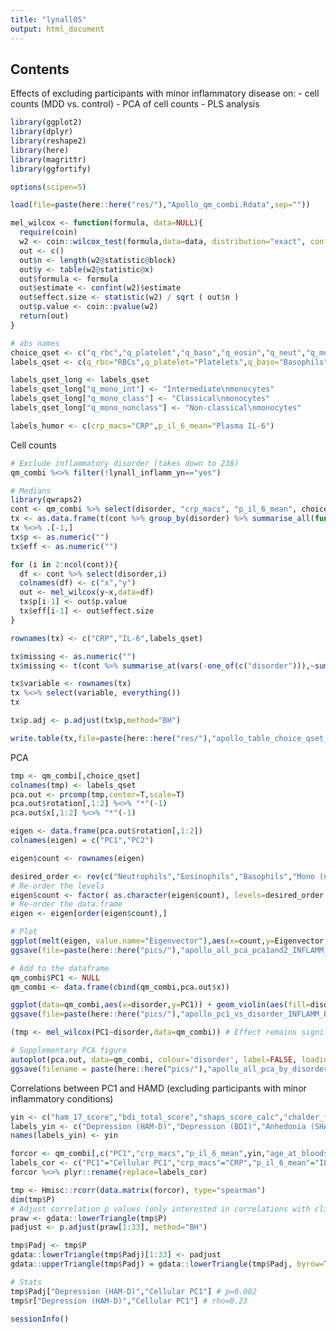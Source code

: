 ```yaml
---
title: "lynall05"
output: html_document
---
```

## Contents
Effects of excluding participants with minor inflammatory disease on:
- cell counts (MDD vs. control)
- PCA of cell counts
- PLS analysis

```r
library(ggplot2)
library(dplyr)
library(reshape2)
library(here)
library(magrittr)
library(ggfortify)

options(scipen=5) 

load(file=paste(here::here("res/"),"Apollo_qm_combi.Rdata",sep=""))

mel_wilcox <- function(formula, data=NULL){
  require(coin)
  w2 <- coin::wilcox_test(formula,data=data, distribution="exact", conf.int=TRUE)
  out <- c()
  out$n <- length(w2@statistic@block)
  out$y <- table(w2@statistic@x)
  out$formula <- formula
  out$estimate <- confint(w2)$estimate
  out$effect.size <- statistic(w2) / sqrt ( out$n )
  out$p.value <- coin::pvalue(w2)
  return(out) 
}  

# abs names
choice_qset <- c("q_rbc","q_platelet","q_baso","q_eosin","q_neut","q_mono_class","q_mono_int","q_mono_nonclass","q_cd4","q_cd8","q_b","q_nkt","q_nk16","q_nk56")
labels_qset <- c(q_rbc="RBCs",q_platelet="Platelets",q_baso="Basophils",q_eosin="Eosinophils",q_neut="Neutrophils",q_mono_class="Mono (classical)",q_mono_int="Mono (int)",q_mono_nonclass="Mono (non-class)",q_cd4="CD4+ T",q_cd8="CD8+ T",q_b="B cells",q_nkt="NKT cells",q_nk16="CD16(hi) NK",q_nk56="CD56(hi) NK")

labels_qset_long <- labels_qset
labels_qset_long["q_mono_int"] <- "Intermediate\nmonocytes"
labels_qset_long["q_mono_class"] <- "Classical\nmonocytes"
labels_qset_long["q_mono_nonclass"] <- "Non-classical\nmonocytes"

labels_humor <- c(crp_macs="CRP",p_il_6_mean="Plasma IL-6")
```

Cell counts
```r
# Exclude inflammatory disorder (takes down to 238)
qm_combi %<>% filter(!lynall_inflamm_yn=="yes")

# Medians
library(qwraps2)
cont <- qm_combi %>% select(disorder, "crp_macs", "p_il_6_mean", choice_qset)
tx <- as.data.frame(t(cont %>% group_by(disorder) %>% summarise_all(function(x){median_iqr(x,digits=3, na_rm=TRUE, show_n="never")})))
tx %<>% .[-1,] 
tx$p <- as.numeric("")
tx$eff <- as.numeric("")

for (i in 2:ncol(cont)){
  df <- cont %>% select(disorder,i)
  colnames(df) <- c("x","y")
  out <- mel_wilcox(y~x,data=df)
  tx$p[i-1] <- out$p.value 
  tx$eff[i-1] <- out$effect.size
}

rownames(tx) <- c("CRP","IL-6",labels_qset)

tx$missing <- as.numeric("")
tx$missing <- t(cont %>% summarise_at(vars(-one_of(c("disorder"))),~sum(is.na(.x)))) 

tx$variable <- rownames(tx)
tx %<>% select(variable, everything())
tx

tx$p.adj <- p.adjust(tx$p,method="BH")

write.table(tx,file=paste(here::here("res/"),"apollo_table_choice_qset_continuous_INFLAMM_EXCLUDED.csv",sep=""),sep="\t", dec=".", quote=FALSE, row.names = FALSE)

```

PCA
```r

tmp <- qm_combi[,choice_qset]
colnames(tmp) <- labels_qset
pca.out <- prcomp(tmp,center=T,scale=T)
pca.out$rotation[,1:2] %<>% "*"(-1)
pca.out$x[,1:2] %<>% "*"(-1)

eigen <- data.frame(pca.out$rotation[,1:2])
colnames(eigen) = c("PC1","PC2")

eigen$count <- rownames(eigen)

desired_order <- rev(c("Neutrophils","Eosinophils","Basophils","Mono (non-class)","Mono (int)","Mono (classical)", "CD4+ T" ,"CD8+ T" ,"CD16(hi) NK","CD56(hi) NK","NKT cells","B cells" ,"RBCs","Platelets"))            
# Re-order the levels
eigen$count <- factor( as.character(eigen$count), levels=desired_order )
# Re-order the data.frame
eigen <- eigen[order(eigen$count),]

# Plot
ggplot(melt(eigen, value.name="Eigenvector"),aes(x=count,y=Eigenvector, fill=variable)) + geom_bar(stat="identity") + coord_flip() + scale_x_discrete(labels=labels_qset) + facet_grid(~variable, scales="free") + xlab("") + ylab("") + scale_fill_discrete(name = "Component") + guides(fill=FALSE) + theme_bw()
ggsave(file=paste(here::here("pics/"),"apollo_all_pca_pca1and2_INFLAMM_EXCLUDED.pdf",sep=""),width=4,height=3.5)

# Add to the dataframe
qm_combi$PC1 <- NULL 
qm_combi <- data.frame(cbind(qm_combi,pca.out$x))

ggplot(data=qm_combi,aes(x=disorder,y=PC1)) + geom_violin(aes(fill=disorder)) + geom_boxplot(outlier.shape=NA, notch=FALSE, width=0.2) + guides(fill=FALSE) + scale_fill_manual(values=c("light grey","dark blue")) 
ggsave(file=paste(here::here("pics/"),"apollo_pc1_vs_disorder_INFLAMM_EXCLUDED.pdf",sep=""),width=2,height=3)

(tmp <- mel_wilcox(PC1~disorder,data=qm_combi)) # Effect remains significant at p=0.02, with effect size similar (0.15) 

# Supplementary PCA figure
autoplot(pca.out, data=qm_combi, colour='disorder', label=FALSE, loadings=TRUE, loadings.label=TRUE, loadings.label.size=4, loadings.label.hjust=-0.1, loadings.label.repel=TRUE, frame = TRUE, frame.type="t", frame.colour = 'disorder') + scale_color_manual(values = c("dark grey","blue")) + theme_bw() + theme(legend.position = c(0.1,0.1),legend.background = element_rect(color = "black"), legend.title = element_blank()) + coord_equal() 
ggsave(filename = paste(here::here("pics/"),"apollo_all_pca_by_disorder_INFLAMM_EXCLU.pdf",sep=""), width=7,height=5)

```

Correlations between PC1 and HAMD (excluding participants with minor inflammatory conditions)
```r
yin <- c("ham_17_score","bdi_total_score","shaps_score_calc","chalder_fatigue_score","ctq_total_score","leq_z","s_anxiety_score","t_anxiety_score")
labels_yin <- c("Depression (HAM-D)","Depression (BDI)","Anhedonia (SHAPS)","Chalder fatigue","Childhood trauma (CTQ)","Recent stress (LEQ)", "Stait anxiety (STAI-S)","Trait anxiety (STAI-T)")
names(labels_yin) <- yin

forcor <- qm_combi[,c("PC1","crp_macs","p_il_6_mean",yin,"age_at_bloods","bmi_calculated")]
labels_cor <- c("PC1"="Cellular PC1","crp_macs"="CRP","p_il_6_mean"="IL-6",labels_yin,"age_at_bloods"="age","bmi_calculated"="BMI")
forcor %<>% plyr::rename(replace=labels_cor)

tmp <- Hmisc::rcorr(data.matrix(forcor), type="spearman")
dim(tmp$P)
# Adjust correlation p values (only interested in correlations with clinical variables i.e. the 1st 33 p values)
praw <- gdata::lowerTriangle(tmp$P)
padjust <- p.adjust(praw[1:33], method="BH")

tmp$Padj <- tmp$P
gdata::lowerTriangle(tmp$Padj)[1:33] <- padjust
gdata::upperTriangle(tmp$Padj) = gdata::lowerTriangle(tmp$Padj, byrow=TRUE)

# Stats
tmp$Padj["Depression (HAM-D)","Cellular PC1"] # p=0.002
tmp$r["Depression (HAM-D)","Cellular PC1"] # rho=0.23
```


```r

sessionInfo()

```

